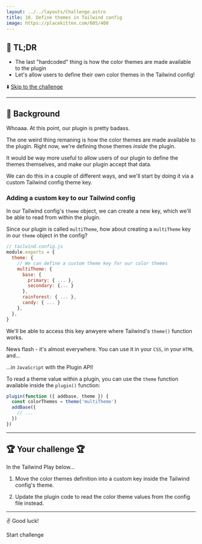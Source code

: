 ```yaml
---
layout: ../../layouts/Challenge.astro
title: 10. Define themes in Tailwind config
image: https://placekitten.com/605/400
---
```



## 🐇 TL;DR

- The last "hardcoded" thing is how the color themes are made available to the plugin
- Let's allow users to define their own color themes in the Tailwind config!

⬇️ [Skip to the challenge](#-your-challenge)

---

## 🐢 Background

Whoaaa. At this point, our plugin is pretty badass.

The one weird thing remaning is how the color themes are made available to the plugin. Right now, we're defining those themes _inside_ the plugin.

It would be way more useful to allow users of our plugin to define the themes themselves, and make our plugin accept that data.

We can do this in a couple of different ways, and we'll start by doing it via a custom Tailwind config theme key.

### Adding a custom key to our Tailwind config

In our Tailwind config's `theme` object, we can create a new key, which we'll be able to read from within the plugin.

Since our plugin is called `multiTheme`, how about creating a `multiTheme` key in our `theme` object in the config?

```js
// tailwind.config.js
module.exports = {
  theme: {
    // We can define a custom theme key for our color themes
    multiTheme: {
      base: {
        primary: { ... },
        secondary: {... }
      },
      rainforest: { ... },
      candy: { ... }
    },
  },
}
```

We'll be able to access this key anwyere where Tailwind's `theme()` function works.

News flash - it's almost everywhere. You can use it in your `CSS`, in your `HTML` and...

...in `JavaScript` with the Plugin API!

To read a theme value within a plugin, you can use the `theme` function available inside the `plugin()` function:

```js
plugin(function ({ addbase, theme }) {
  const colorThemes = theme('multiTheme')
  addBase({
    // ...
  })
})
```

---

## 🏆 Your challenge 🏆

In the Tailwind Play below...

1. Move the color themes definition into a custom key inside the Tailwind config's theme.

2. Update the plugin code to read the color theme values from the config file instead.

---

✌️ Good luck!

<ButtonLink path="https://play.tailwindcss.com/rDJz6TTY5b?file=config">Start challenge</ButtonLink>
